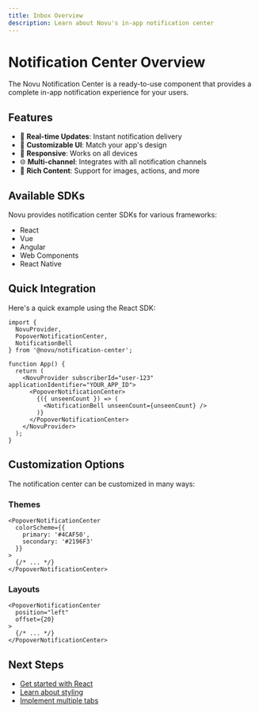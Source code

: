```yaml
---
title: Inbox Overview
description: Learn about Novu's in-app notification center
---
```


# Notification Center Overview

The Novu Notification Center is a ready-to-use component that provides a complete in-app notification experience for your users.

## Features

- 🎯 **Real-time Updates**: Instant notification delivery
- 🎨 **Customizable UI**: Match your app's design
- 📱 **Responsive**: Works on all devices
- 🌐 **Multi-channel**: Integrates with all notification channels
- 🔔 **Rich Content**: Support for images, actions, and more

## Available SDKs

Novu provides notification center SDKs for various frameworks:

- React
- Vue
- Angular
- Web Components
- React Native

## Quick Integration

Here's a quick example using the React SDK:

```tsx
import { 
  NovuProvider,
  PopoverNotificationCenter,
  NotificationBell
} from '@novu/notification-center';

function App() {
  return (
    <NovuProvider subscriberId="user-123" applicationIdentifier="YOUR_APP_ID">
      <PopoverNotificationCenter>
        {({ unseenCount }) => (
          <NotificationBell unseenCount={unseenCount} />
        )}
      </PopoverNotificationCenter>
    </NovuProvider>
  );
}
```

## Customization Options

The notification center can be customized in many ways:

### Themes
```tsx
<PopoverNotificationCenter
  colorScheme={{
    primary: '#4CAF50',
    secondary: '#2196F3'
  }}
>
  {/* ... */}
</PopoverNotificationCenter>
```

### Layouts
```tsx
<PopoverNotificationCenter
  position="left"
  offset={20}
>
  {/* ... */}
</PopoverNotificationCenter>
```

## Next Steps

- [Get started with React](/inbox/react/get-started)
- [Learn about styling](/inbox/react/styling)
- [Implement multiple tabs](/inbox/react/multiple-tabs) 